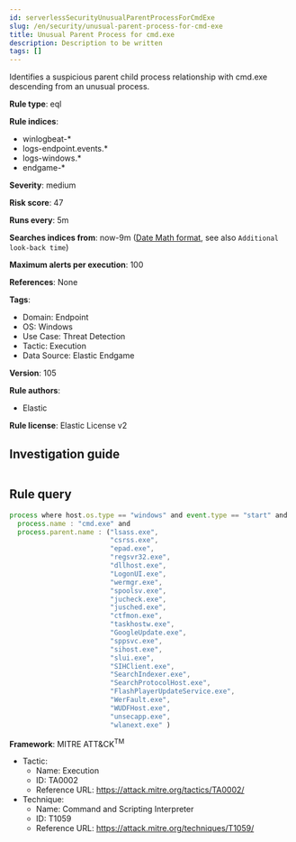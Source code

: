 ```yaml
---
id: serverlessSecurityUnusualParentProcessForCmdExe
slug: /en/security/unusual-parent-process-for-cmd-exe
title: Unusual Parent Process for cmd.exe
description: Description to be written
tags: []
---
```


<div id="unusual-parent-process-for-cmd-exe"></div>

Identifies a suspicious parent child process relationship with cmd.exe descending from an unusual process.

**Rule type**: eql

**Rule indices**: 

* winlogbeat-*
* logs-endpoint.events.*
* logs-windows.*
* endgame-*

**Severity**: medium

**Risk score**: 47

**Runs every**: 5m

**Searches indices from**: now-9m ([Date Math format](((ref))/common-options.html#date-math), see also <DocLink id="serverlessSecurityRulesUiCreate" section="set-the-rules-schedule">`Additional look-back time`</DocLink>)

**Maximum alerts per execution**: 100

**References**: None

**Tags**: 

* Domain: Endpoint
* OS: Windows
* Use Case: Threat Detection
* Tactic: Execution
* Data Source: Elastic Endgame

**Version**: 105

**Rule authors**: 

* Elastic

**Rule license**: Elastic License v2

## Investigation guide

```markdown

```

## Rule query

```js
process where host.os.type == "windows" and event.type == "start" and
  process.name : "cmd.exe" and
  process.parent.name : ("lsass.exe",
                         "csrss.exe",
                         "epad.exe",
                         "regsvr32.exe",
                         "dllhost.exe",
                         "LogonUI.exe",
                         "wermgr.exe",
                         "spoolsv.exe",
                         "jucheck.exe",
                         "jusched.exe",
                         "ctfmon.exe",
                         "taskhostw.exe",
                         "GoogleUpdate.exe",
                         "sppsvc.exe",
                         "sihost.exe",
                         "slui.exe",
                         "SIHClient.exe",
                         "SearchIndexer.exe",
                         "SearchProtocolHost.exe",
                         "FlashPlayerUpdateService.exe",
                         "WerFault.exe",
                         "WUDFHost.exe",
                         "unsecapp.exe",
                         "wlanext.exe" )

```

**Framework**: MITRE ATT&CK<sup>TM</sup>

* Tactic:
    * Name: Execution
    * ID: TA0002
    * Reference URL: https://attack.mitre.org/tactics/TA0002/
* Technique:
    * Name: Command and Scripting Interpreter
    * ID: T1059
    * Reference URL: https://attack.mitre.org/techniques/T1059/

